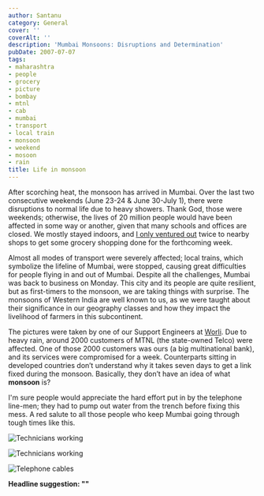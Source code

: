 ```yaml
---
author: Santanu
category: General
cover: ''
coverAlt: ''
description: 'Mumbai Monsoons: Disruptions and Determination'
pubDate: 2007-07-07
tags:
- maharashtra
- people
- grocery
- picture
- bombay
- mtnl
- cab
- mumbai
- transport
- local train
- monsoon
- weekend
- mosoon
- rain
title: Life in monsoon
---
```


After scorching heat, the monsoon has arrived in Mumbai. Over the last two consecutive weekends (June 23-24 & June 30-July 1), there were disruptions to normal life due to heavy showers. Thank God, those were weekends; otherwise, the lives of 20 million people would have been affected in some way or another, given that many schools and offices are closed. We mostly stayed indoors, and [I only ventured out](http://blog.santm.com/2007/06/26/rainy-sunday/) twice to nearby shops to get some grocery shopping done for the forthcoming week.

Almost all modes of transport were severely affected; local trains, which symbolize the lifeline of Mumbai, were stopped, causing great difficulties for people flying in and out of Mumbai. Despite all the challenges, Mumbai was back to business on Monday. This city and its people are quite resilient, but as first-timers to the monsoon, we are taking things with surprise. The monsoons of Western India are well known to us, as we were taught about their significance in our geography classes and how they impact the livelihood of farmers in this subcontinent.

The pictures were taken by one of our Support Engineers at [Worli](http://maps.google.com/maps?f=q&hl=en&geocode=&q=Mumbai,+Maharashtra,+India&ie=UTF8&ll=18.99611,72.823906&spn=0.017936,0.026522&z=15&om=1). Due to heavy rain, around 2000 customers of MTNL (the state-owned Telco) were affected. One of those 2000 customers was ours (a big multinational bank), and its services were compromised for a week. Counterparts sitting in developed countries don’t understand why it takes seven days to get a link fixed during the monsoon. Basically, they don’t have an idea of what **monsoon** is?

I'm sure people would appreciate the hard effort put in by the telephone line-men; they had to pump out water from the trench before fixing this mess. A red salute to all those people who keep Mumbai going through tough times like this.

![Technicians working](http://blog.santm.com/image_article/mtnl-rain1-big.jpg)

![Technicians working](http://blog.santm.com/image_article/mtnl-rain2-big.jpg)

![Telephone cables](http://blog.santm.com/image_article/mtnl-rain3-big.jpg)

**Headline suggestion: ""**